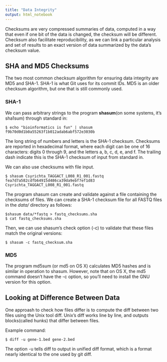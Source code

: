 ```yaml
---
title: "Data Integrity"
output: html_notebook
---
```


Checksums are very compressed summaries of data, computed in a way that even if one bit of the data is changed, the checksum will be different.
Checksum also facilitate reproducibility, as we can link a particular analysis and set of results to an exact version of data summarized by the data's checksum value.

## SHA and MD5 Checksums

The two most common checksum algorithm for ensuring data integrity are MD5 and SHA-1.
SHA-1 is what Git uses for its commit IDs.
MD5 is an older checksum algorithm, but one that is still commonly used.

### SHA-1

We can pass arbitrary strings to the program **shasum**(on some systems, it's sha1sum) through standard in:
```{}
$ echo "bioinformatics is fun" | shasum
f9b70d0d1b0a55263f1b012adab6abf572e3030b 
```

The long string of numbers and letters is the SHA-1 checksum. Checksums are reported in hexadecimal format, where each digit can be one of 16 characters: digits 0 through 9, and the letters a, b, c, d, e, and f. The trailing dash indicate this is the SHA-1 checksum of input from standard in.

We can also use checksums with file input.
```{}
$ shasum Csyrichta_TAGGACT_L008_R1_001.fastq fea7d7a582cdfb64915d486ca39da9ebf7ef1d83 Csyrichta_TAGGACT_L008_R1_001.fastq
```

The program shasum can create and validate against a file containing the checksums of files.
We can create a SHA-1 checksum file for all FASTQ files in the *data/* directory as follows:
```{}
$shasum data/*fastq > fastq_checksums.sha
$ cat fastq_checksums.sha
```

Then, we can use shasum's check option (-c) to validate that these files match the original versions:
```
$ shasum -c fastq_checksum.sha
```

### MD5

The program md5sum (or md5 on OS X) calculates MD5 hashes and is similar in operation to shasum. However, note that on OS X, the md5 command doesn't have the -c option, so you'll need to install the GNU version for this option.

## Looking at Difference Between Data

One approash to check how files differ is to compute the diff between two files using the Unix tool diff.
Unix's diff works line by line, and outputs blocks(called hunks) that differ between files.

Example command:
```{}
$ diff -u gene-1.bed gene-2.bed
```

The option -u tells diff to output in unified diff format, which is a format nearly identical to the one used by git diff.